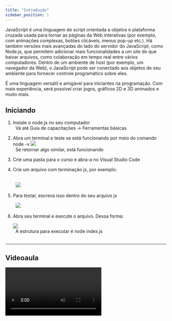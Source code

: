 ```yaml
---
title: "Introdução"
sidebar_position: 1
---
```


JavaScript é uma linguagem de script orientada a objetos e plataforma cruzada usada para tornar as páginas da Web interativas (por exemplo, com animações complexas, botões clicáveis, menus pop-up etc.). Há também versões mais avançadas do lado do servidor do JavaScript, como Node.js, que permitem adicionar mais funcionalidades a um site do que baixar arquivos, como colaboração em tempo real entre vários computadores. Dentro de um ambiente de host (por exemplo, um navegador da Web), o JavaScript pode ser conectado aos objetos de seu ambiente para fornecer controle programático sobre eles.

É uma linguagem versátil e amigável para iniciantes na programação. Com mais experiência, será possível criar jogos, gráficos 2D e 3D animados e muito mais.

## Iniciando

1. Instale o node.js no seu computador  
   &nbsp;
   Vá até Guia de capacitações -> Ferramentas básicas
   &nbsp;

2. Abra um terminal e teste se está funcionando por meio do comando node -v
   ![](./assets/img1.jpg)  
   &nbsp;
   Se retornar algo similar, está funcionando
   &nbsp;

3. Crie uma pasta para o curso e abra-a no Visual Studio Code

4. Crie um arquivo com terminação js, por exemplo:  
   &nbsp;

   &nbsp;
   ![](./assets/img2.jpg)

5. Para testar, escreva isso dentro do seu arquivo js
   &nbsp;

   &nbsp;
   ![](./assets/img3.jpg)

6. Abra seu terminal e execute o arquivo. Dessa forma:

   ![](./assets/img4.jpg)  
   &nbsp;
   A estrutura para executar é node index.js  
   &nbsp;

---

## Videoaula

<video src="https://www.youtube.com/embed/0njhVlYOKyw?list=PLc77ERAwzB_0-C3oGJm0y-HPBf2dWS7UL" />
